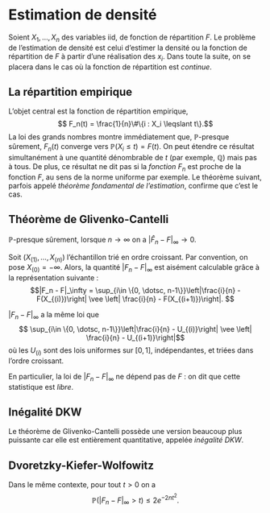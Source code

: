 # Estimation de densité

Soient $X_1, \dotsc, X_n$ des variables iid, de fonction de répartition $F$. Le problème de l'estimation de densité est celui d'estimer la densité ou la fonction de répartition de $F$ à partir d'une réalisation des $x_i$. Dans toute la suite, on se placera dans le cas où la fonction de répartition est *continue*. 

## La répartition empirique 

L'objet central est la fonction de répartition empirique, 
$$ F_n(t) = \frac{1}{n}\#\{i : X_i \leqslant t\}.$$
La loi des grands nombres montre immédiatement que, $\mathbb{P}$-presque sûrement, $F_n(t)$ converge vers $\mathbb{P}(X_i \leqslant t)=F(t)$. On peut étendre ce résultat simultanément à une quantité dénombrable de $t$ (par exemple, $\mathbb{Q}$) mais pas à tous. De plus, ce résultat ne dit pas si la *fonction* $F_n$ est proche de la fonction $F$, au sens de la norme uniforme par exemple. Le théorème suivant, parfois appelé *théorème fondamental de l'estimation*, confirme que c'est le cas. 

:::{#thm-glivenko}

## Théorème de Glivenko-Cantelli

$\mathbb{P}$-presque sûrement, lorsque $n \to \infty$ on a $|\hat{F}_n - F|_\infty \to 0$. 

:::

Soit $(X_{(1)}, \dotsc, X_{(n)})$ l'échantillon trié en ordre croissant. Par convention, on pose $X_{(0)} = -\infty$. Alors, la quantité $|F_n - F|_\infty$ est aisément calculable grâce à la représentation suivante : 
$$|F_n - F|_\infty = \sup_{i\in \{0, \dotsc, n-1\}}\left|\frac{i}{n} - F(X_{(i)})\right| \vee \left| \frac{i}{n} - F(X_{(i+1)})\right|. $$

:::{#lem-gc}

$|F_n - F|_\infty$ a la même loi que 
$$ \sup_{i\in \{0, \dotsc, n-1\}}\left|\frac{i}{n} - U_{(i)}\right| \vee \left| \frac{i}{n} - U_{(i+1)}\right|$$
où les $U_{(i)}$ sont des lois uniformes sur $[0,1]$, indépendantes, et triées dans l'ordre croissant. 

:::

En particulier, la loi de $|F_n - F|_\infty$ ne dépend pas de $F$ : on dit que cette statistique est *libre*. 


## Inégalité DKW


Le théorème de Glivenko-Cantelli possède une version beaucoup plus puissante car elle est entièrement quantitative, appelée *inégalité DKW*. 

:::{#thm-DKW}

## Dvoretzky-Kiefer-Wolfowitz
Dans le même contexte, pour tout $t>0$ on a 
$$\mathbb{P}(|F_n - F|_\infty > t) \leqslant 2e^{-2nt^2}.$$

:::
